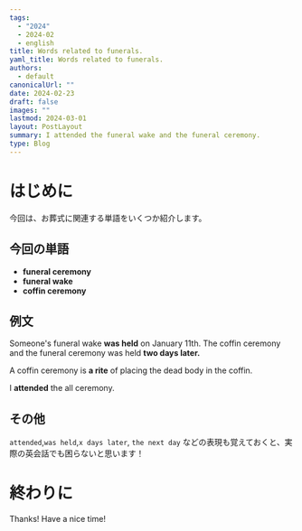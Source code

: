 ```yaml
---
tags:
  - "2024"
  - 2024-02
  - english
title: Words related to funerals.
yaml_title: Words related to funerals.
authors:
  - default
canonicalUrl: ""
date: 2024-02-23
draft: false
images: ""
lastmod: 2024-03-01
layout: PostLayout
summary: I attended the funeral wake and the funeral ceremony.
type: Blog
---
```


# はじめに

今回は、お葬式に関連する単語をいくつか紹介します。

## 今回の単語

- **funeral ceremony**
- **funeral wake**
- **coffin ceremony**

## 例文

Someone's funeral wake **was held** on January 11th.
The coffin ceremony and the funeral ceremony was held **two days later.**

A coffin ceremony is **a rite** of placing the dead body in the coffin.

I **attended** the all ceremony.

## その他

`attended`,`was held`,`x days later`, `the next day` などの表現も覚えておくと、実際の英会話でも困らないと思います！

# 終わりに

Thanks!
Have a nice time!
